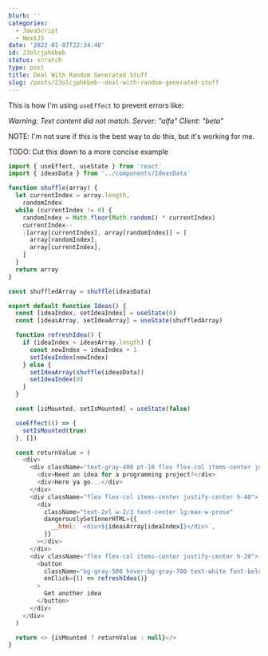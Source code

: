 ```yaml
---
blurb: ''
categories:
  - JavaScript
  - NextJS
date: '2022-01-07T22:34:48'
id: 23olcjphkbeb
status: scratch
type: post
title: Deal With Random Generated Stuff
slug: /posts/23olcjphkbeb--deal-with-random-generated-stuff
---
```


This is how I'm using `useEffect` to prevent errors like:

_Warning: Text content did not match. Server: "alfa" Client: "beta"_

NOTE: I'm not sure if this is the best way to do this, but it's working for me.

TODO: Cut this down to a more concise example



```javascript
import { useEffect, useState } from 'react'
import { ideasData } from '../components/IdeasData'

function shuffle(array) {
  let currentIndex = array.length,
    randomIndex
  while (currentIndex != 0) {
    randomIndex = Math.floor(Math.random() * currentIndex)
    currentIndex--
    ;[array[currentIndex], array[randomIndex]] = [
      array[randomIndex],
      array[currentIndex],
    ]
  }
  return array
}

const shuffledArray = shuffle(ideasData)

export default function Ideas() {
  const [ideaIndex, setIdeaIndex] = useState(0)
  const [ideasArray, setIdeaArray] = useState(shuffledArray)

  function refreshIdea() {
    if (ideaIndex < ideasArray.length) {
      const newIndex = ideaIndex + 1
      setIdeaIndex(newIndex)
    } else {
      setIdeaArray(shuffle(ideasData))
      setIdeaIndex(0)
    }
  }

  const [isMounted, setIsMounted] = useState(false)

  useEffect(() => {
    setIsMounted(true)
  }, [])

  const returnValue = (
    <div>
      <div className="text-gray-400 pt-10 flex flex-col items-center justify-center h-20">
        <div>Need an idea for a programming project?</div>
        <div>Here ya go...</div>
      </div>
      <div className="flex flex-col items-center justify-center h-40">
        <div
          className="text-2xl w-2/3 text-center lg:max-w-prose"
          dangerouslySetInnerHTML={{
            __html: `<div>${ideasArray[ideaIndex]}</div>`,
          }}
        ></div>
      </div>
      <div className="flex flex-col items-center justify-center h-20">
        <button
          className="bg-gray-500 hover:bg-gray-700 text-white font-bold py-2 px-4 rounded"
          onClick={() => refreshIdea()}
        >
          Get another idea
        </button>
      </div>
    </div>
  )

  return <> {isMounted ? returnValue : null}</>
}
```
